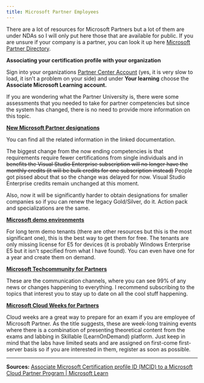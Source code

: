 ```yaml
---
title: Microsoft Partner Employees
---
```


There are a lot of resources for Microsoft Partners but a lot of them are under NDAs so I will only put here those that are available for public. If you are unsure if your company is a partner, you can look it up here [Microsoft Partner Directory](http://appsource.microsoft.com/en-us/marketplace/partner-dir/).

**Associating your certification profile with your organization**

Sign into your organizations [Partner Center Account](https://partner.microsoft.com/pc/users/myaccount) (yes, it is very slow to load, it isn't a problem on your side) and under **Your learning** choose the **Associate Microsoft Learning account.**

If you are wondering what the Partner University is, there were some assessments that you needed to take for partner competencies but since the system has changed, there is no need to provide more information on this topic.

[**New Microsoft Partner designations**](https://learn.microsoft.com/partner-center/introduction-to-pcs?WT.mc_id=291324)

You can find all the related information in the linked documentation.

The biggest change from the now ending competencies is that requirements require fewer certifications from single individuals and in ~~benefits the Visual Studio Enterprise subscription will no longer have the monthly credits (it will be bulk credits for one subscription instead)~~ People got pissed about that so the change was delayed for now. Visual Studio Enterprise credits remain unchanged at this moment.

Also, now it will be significantly harder to obtain designations for smaller companies so if you can renew the legacy Gold/Silver, do it. Action pack and specializations are the same.

[**Microsoft demo environments**](https://cdx.transform.microsoft.com/)

For long term demo tenants (there are other resources but this is the most significant one), this is the best way to get them for free. The tenants are only missing license for E5 for devices (it is probably Windows Enterprise E5 but it isn't specified from what I have found). You can even have one for a year and create them on demand.

[**Microsoft Techcommunity for Partners**](https://techcommunity.microsoft.com/t5/microsoft-partner-community/ct-p/PartnerCommunity?WT.mc_id=291324)

These are the communication channels, where you can see 99% of any news or changes happening to everything. I recommend subscribing to the topics that interest you to stay up to date on all the cool stuff happening.

[**Microsoft Cloud Weeks for Partners**](https://aka.ms/mscloudweeks)

Cloud weeks are a great way to prepare for an exam if you are employee of Microsoft Partner. As the title suggests, these are week-long training events where there is a combination of presenting theoretical content from the exams and labbing in Skillable (LearnOnDemand) platform. Just keep in mind that the labs have limited seats and are assigned on first-come first-server basis so if you are interested in them, register as soon as possible.

---

**Sources:**
[Associate Microsoft Certification profile ID (MCID) to a Microsoft Cloud Partner Program | Microsoft Learn](https://learn.microsoft.com/en-us/partner-center/ms-learn-associate?WT.mc_id=291324)
